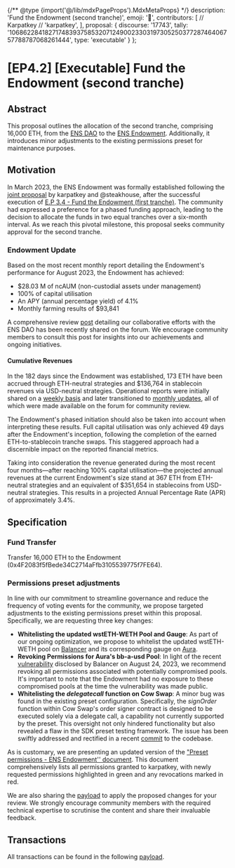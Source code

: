 {/** @type {import('@/lib/mdxPageProps').MdxMetaProps} */}
    description: 'Fund the Endowment (second tranche)',
    emoji: '📖',
    contributors: [
        // Karpatkey
        // 'karpatkey',
    ],
    proposal: {
        discourse: '17743',
        tally: '10686228418271748393758532071249002330319730525037728746406757788787068261444',
        type: 'executable'
    }
};

# [EP4.2] [Executable] Fund the Endowment (second tranche)

## Abstract

This proposal outlines the allocation of the second tranche, comprising 16,000 ETH, from the [ENS DAO](https://etherscan.io/address/0xfe89cc7abb2c4183683ab71653c4cdc9b02d44b7) to the [ENS Endowment](https://etherscan.io/address/0x4F2083f5fBede34C2714aFfb3105539775f7FE64). Additionally, it introduces minor adjustments to the existing permissions preset for maintenance purposes.

## Motivation

In March 2023, the ENS Endowment was formally established following the [joint proposal](https://discuss.ens.domains/t/updated-endaoment-proposal-karpatkey-steakhouse-financial/14799) by karpatkey and @steakhouse, after the successful execution of [E.P 3.4 - Fund the Endowment (first tranche)](https://www.tally.xyz/gov/ens/proposal/90786656233306599444783442367171420493182391933134906270328139870999449830964). The community had expressed a preference for a phased funding approach, leading to the decision to allocate the funds in two equal tranches over a six-month interval. As we reach this pivotal milestone, this proposal seeks community approval for the second tranche.

### Endowment Update

Based on the most recent monthly report detailing the Endowment's performance for August 2023, the Endowment has achieved:

* $28.03 M of ncAUM (non-custodial assets under management)
* 100% of capital utilisation
* An APY (annual percentage yield) of 4.1%
* Monthly farming results of $93,841

A comprehensive review [post](https://discuss.ens.domains/t/karpatkey-h1-2023-review-for-the-ens-endowment/17682) detailing our collaborative efforts with the ENS DAO has been recently shared on the forum. We encourage community members to consult this post for insights into our achievements and ongoing initiatives.

#### Cumulative Revenues

In the 182 days since the Endowment was established, 173 ETH have been accrued through ETH-neutral strategies and $136,764 in stablecoin revenues via USD-neutral strategies. Operational reports were initially shared on a [weekly basis](https://discuss.ens.domains/t/endowment-weekly-reports/16665) and later transitioned to [monthly updates](https://discuss.ens.domains/t/endowment-monthly-reports/17614), all of which were made available on the forum for community review.

The Endowment's phased initiation should also be taken into account when interpreting these results. Full capital utilisation was only achieved 49 days after the Endowment's inception, following the completion of the earned ETH-to-stablecoin tranche swaps. This staggered approach had a discernible impact on the reported financial metrics.

Taking into consideration the revenue generated during the most recent four months—after reaching 100% capital utilisation—the projected annual revenues at the current Endowment's size stand at 367 ETH from ETH-neutral strategies and an equivalent of $351,654 in stablecoins from USD-neutral strategies. This results in a projected Annual Percentage Rate (APR) of approximately 3.4%.

## Specification

### Fund Transfer

Transfer 16,000 ETH to the Endowment (0x4F2083f5fBede34C2714aFfb3105539775f7FE64).

### Permissions preset adjustments

In line with our commitment to streamline governance and reduce the frequency of voting events for the community, we propose targeted adjustments to the existing permissions preset within this proposal. Specifically, we are requesting three key changes:

* **Whitelisting the updated wstETH-WETH Pool and Gauge**: As part of our ongoing optimization, we propose to whitelist the updated wstETH-WETH pool on [Balancer](https://app.balancer.fi/#/ethereum/pool/0x93d199263632a4ef4bb438f1feb99e57b4b5f0bd0000000000000000000005c2) and its corresponding gauge on [Aura](https://app.aura.finance/#/1/pool/153).
* **Revoking Permissions for Aura's bb-a-usd Pool**: In light of the recent [vulnerability](https://forum.balancer.fi/t/vulnerability-found-in-some-pools/5102) disclosed by Balancer on August 24, 2023, we recommend revoking all permissions associated with potentially compromised pools. It's important to note that the Endowment had no exposure to these compromised pools at the time the vulnerability was made public.
* **Whitelisting the **_**delegatecall**_** function on Cow Swap**: A minor bug was found in the existing preset configuration. Specifically, the _signOrder_ function within Cow Swap's order signer contract is designed to be executed solely via a delegate call, a capability not currently supported by the preset. This oversight not only hindered functionality but also revealed a flaw in the SDK preset testing framework. The issue has been swiftly addressed and rectified in a recent [commit](https://github.com/gnosis/zodiac-modifier-roles-v1/commit/c22b1fa8c10b1e3cfb2c1fceef24498c25f3ea2d) to the codebase.

As is customary, we are presenting an updated version of the ["Preset permissions - ENS Endowment'' document](https://docs.google.com/document/d/1vhws\_fnbIws8EUItK14V2TVIecHdJLxKzN8Za4d5L0M/edit). This document comprehensively lists all permissions granted to karpatkey, with newly requested permissions highlighted in green and any revocations marked in red.

We are also sharing the [payload](https://gist.github.com/santinomics/bb6b345ff977e7451ff0506e253ebc4c/044f46247ab57f8c65bf608b83eacefa128671f7) to apply the proposed changes for your review. We strongly encourage community members with the required technical expertise to scrutinise the content and share their invaluable feedback.

## Transactions

All transactions can be found in the following [payload](https://gist.github.com/santinomics/bb6b345ff977e7451ff0506e253ebc4c/044f46247ab57f8c65bf608b83eacefa128671f7).
